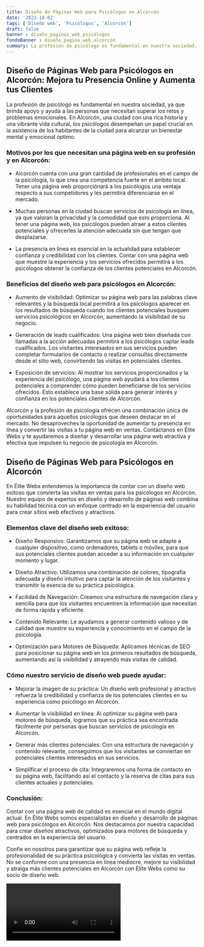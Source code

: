 ```yaml
---
title: Diseño de Páginas Web para Psicólogos en Alcorcón
date: '2023-10-02'
tags: ['Diseño web', 'Psicólogos', 'Alcorcón']
draft: false
banner : diseño_paginas_web_psicólogos
fondoBanner : diseño_pagina_web_alcorcón
summary: La profesión de psicólogo es fundamental en nuestra sociedad, ya que brinda apoyo y ayuda a las personas que necesitan superar los retos y problemas emocionales. En Alcorcón, una ciudad con una rica historia y una vibrante vida cultural, los psicólogos desempeñan un papel crucial en la asistencia de los habitantes de la ciudad para alcanzar un bienestar mental y emocional óptimo.
---
```


## Diseño de Páginas Web para Psicólogos en Alcorcón: Mejora tu Presencia Online y Aumenta tus Clientes

La profesión de psicólogo es fundamental en nuestra sociedad, ya que brinda apoyo y ayuda a las personas que necesitan superar los retos y problemas emocionales. En Alcorcón, una ciudad con una rica historia y una vibrante vida cultural, los psicólogos desempeñan un papel crucial en la asistencia de los habitantes de la ciudad para alcanzar un bienestar mental y emocional óptimo.

### Motivos por los que necesitan una página web en su profesión y en Alcorcón:

- Alcorcón cuenta con una gran cantidad de profesionales en el campo de la psicología, lo que crea una competencia fuerte en el ámbito local. Tener una página web proporciónará a los psicólogos una ventaja respecto a sus competidores y les permitirá diferenciarse en el mercado.

- Muchas personas en la ciudad buscan servicios de psicología en línea, ya que valoran la privacidad y la comodidad que esto proporciona. Al tener una página web, los psicólogos pueden atraer a estos clientes potenciales y ofrecerles la atención adecuada sin que tengan que desplazarse.

- La presencia en línea es esencial en la actualidad para establecer confianza y credibilidad con los clientes. Contar con una página web que muestre la experiencia y los servicios ofrecidos permitirá a los psicólogos obtener la confianza de los clientes potenciales en Alcorcón.

### Beneficios del diseño web para psicólogos en Alcorcón:

- Aumento de visibilidad: Optimizar su página web para las palabras clave relevantes y la búsqueda local permitirá a los psicólogos aparecer en los resultados de búsqueda cuando los clientes potenciales busquen servicios psicológicos en Alcorcón, aumentando la visibilidad de su negocio.

- Generación de leads cualificados: Una página web bien diseñada con llamadas a la acción adecuadas permitirá a los psicólogos captar leads cualificados. Los visitantes interesados en sus servicios pueden completar formularios de contacto o realizar consultas directamente desde el sitio web, convirtiendo las visitas en potenciales clientes.

- Exposición de servicios: Al mostrar los servicios proporcionados y la experiencia del psicólogo, una página web ayudará a los clientes potenciales a comprender cómo pueden beneficiarse de los servicios ofrecidos. Esto establece una base sólida para generar interés y confianza en los potenciales clientes de Alcorcón.

Alcorcón y la profesión de psicología ofrecen una combinación única de oportunidades para aquellos psicólogos que deseen destacar en el mercado. No desaproveches la oportunidad de aumentar tu presencia en línea y convertir las visitas a tu página web en ventas. Contáctanos en Élite Webs y te ayudaremos a diseñar y desarrollar una página web atractiva y efectiva que impulsen tu negocio de psicología en Alcorcón.

<GifSeo />

<Cta />

## Diseño de Páginas Web para Psicólogos en Alcorcón

En Élite Webs entendemos la importancia de contar con un diseño web exitoso que convierta las visitas en ventas para los psicólogos en Alcorcón. Nuestro equipo de expertos en diseño y desarrollo de páginas web combina su habilidad técnica con un enfoque centrado en la experiencia del usuario para crear sitios web efectivos y atractivos. 

### Elementos clave del diseño web exitoso:

- Diseño Responsivo: Garantizamos que su página web se adapte a cualquier dispositivo, como ordenadores, tablets o móviles, para que sus potenciales clientes puedan acceder a su información en cualquier momento y lugar. 

- Diseño Atractivo: Utilizamos una combinación de colores, tipografía adecuada y diseño intuitivo para captar la atención de los visitantes y transmitir la esencia de su práctica psicológica.

- Facilidad de Navegación: Creamos una estructura de navegación clara y sencilla para que los visitantes encuentren la información que necesitan de forma rápida y eficiente.

- Contenido Relevante: Le ayudamos a generar contenido valioso y de calidad que muestre su experiencia y conocimiento en el campo de la psicología. 

- Optimización para Motores de Búsqueda: Aplicamos técnicas de SEO para posicionar su página web en los primeros resultados de búsqueda, aumentando así la visibilidad y atrayendo más visitas de calidad.

### Cómo nuestro servicio de diseño web puede ayudar:

- Mejorar la imagen de su práctica: Un diseño web profesional y atractivo refuerza la credibilidad y confianza de los potenciales clientes en su experiencia como psicólogo en Alcorcón.

- Aumentar la visibilidad en línea: Al optimizar su página web para motores de búsqueda, logramos que su práctica sea encontrada fácilmente por personas que buscan servicios de psicología en Alcorcón.

- Generar más clientes potenciales: Con una estructura de navegación y contenido relevante, conseguimos que los visitantes se conviertan en potenciales clientes interesados en sus servicios.

- Simplificar el proceso de cita: Integraremos una forma de contacto en su página web, facilitando así el contacto y la reserva de citas para sus clientes actuales y potenciales.

### Conclusión:

Contar con una página web de calidad es esencial en el mundo digital actual. En Élite Webs somos especialistas en diseño y desarrollo de páginas web para psicólogos en Alcorcón. Nos destacamos por nuestra capacidad para crear diseños atractivos, optimizados para motores de búsqueda y centrados en la experiencia del usuario. 

Confíe en nosotros para garantizar que su página web refleje la profesionalidad de su práctica psicológica y convierta las visitas en ventas. No se conforme con una presencia en línea mediocre, mejore su visibilidad y atraiga más clientes potenciales en Alcorcón con Élite Webs como su socio de diseño web.

<Video />

<CtaBot job='Psicólogos' city='Alcorcón'/>

<Gmaps query='Alcorcón+españa+maps' />